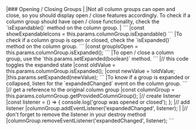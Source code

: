 <framework-specific-section frameworks="vue">
|### Opening / Closing Groups
|
|Not all column groups can open and close, so you should display open / close features accordingly. To check if a column group should have open / close functionality, check the `isExpandable()` method on the column group.
|
</framework-specific-section>

<framework-specific-section frameworks="vue">
```
|const showExpandableIcons = this.params.columnGroup.isExpandable()
```
</framework-specific-section>

<framework-specific-section frameworks="vue">
|To check if a column group is open or closed, check the `isExpanded()` method on the column group.
</framework-specific-section>

<framework-specific-section frameworks="vue">
```
|const groupIsOpen = this.params.columnGroup.isExpanded();
```
</framework-specific-section>

<framework-specific-section frameworks="vue">
|To open / close a column group, use the `this.params.setExpanded(boolean)` method.
</framework-specific-section>

<framework-specific-section frameworks="vue">
```
|// this code toggles the expanded state
|const oldValue = this.params.columnGroup.isExpanded();
|const newValue = !oldValue;
|this.params.setExpanded(newValue);
```
</framework-specific-section>

<framework-specific-section frameworks="vue">
|To know if a group is expanded or collapsed, listen for the `expandedChanged` event on the column group.
</framework-specific-section>

<framework-specific-section frameworks="vue">
```
|// get a reference to the original column group
|const columnGroup = this.params.columnGroup.getProvidedColumnGroup();
|// create listener
|const listener = () => { console.log('group was opened or closed'); };
|// add listener
|columnGroup.addEventListener('expandedChanged', listener);
|
|// don't forget to remove the listener in your destroy method
|columnGroup.removeEventListener('expandedChanged', listener);
```
</framework-specific-section>